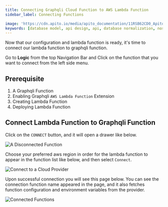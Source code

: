 ```yaml
---
title: Connecting Graphqli Cloud Function to AWS Lambda Function
sidebar_label: Connecting Functions

image: 'https://cdn.apito.io/media/apito_documentation/11RSB62CD0_Apito_Console___Disconnected_Function.png'
keywords: [database model, api design, api, database normalization, nosql, nosql database design, cloud functions, aws lambda]
---
```

<head>
    <meta property="og:type" content="article" />
</head>

Now that our configuration and lambda function is ready, it's time to connect our lambda function to graphqli function.

Go to **Logic** from the top Navigation Bar and Click on the function that you want to connect from the left side menu.

## Prerequisite
1. A Graphqli Function
2. Enabling Graphqli `AWS Lambda Function` Extension
3. Creating Lambda Function
4. Deploying Lambda Function

## Connect Lambda Function to Graphqli Function

Click on the `CONNECT` button, and it will open a drawer like below.

<img alt='A Disconnected Function' width='auto' height='auto' src='https://cdn.apito.io/media/apito_documentation/11RSB62CD0_Apito_Console___Disconnected_Function.png' />

Choose your preferred aws region in order for the lambda function to appear in the function list like below, and then select `Connect`.

<img alt='Connect to a Cloud Provider' width='auto' height='auto' src='https://cdn.apito.io/media/apito_documentation/8848258O05_Apito_Console___Connect_to_Cloud_Provider.png' />

Upon successful connection you will see this page below. You can see the connection function name appeared in the page, and it also fetches function
configuration and environment variables from the provider.

<img alt='Connected Functions' width='auto' height='auto' src='https://cdn.apito.io/media/apito_documentation/FVJRJYH426_Apito_Console___Connected_Function.png' />
